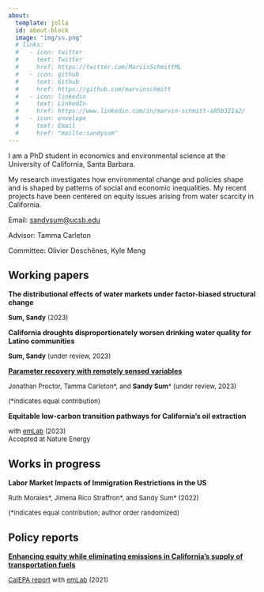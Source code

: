 ```yaml
---
about:
  template: jolla
  id: about-block
  image: "img/ss.png"
  # links:
  #   - icon: twitter
  #     text: Twitter
  #     href: https://twitter.com/MarvinSchmittML
  #   - icon: github
  #     text: Github
  #     href: https://github.com/marvinschmitt
  #   - icon: linkedin
  #     text: LinkedIn
  #     href: https://www.linkedin.com/in/marvin-schmitt-a85b321a2/
  #   - icon: envelope
  #     text: Email
  #     href: "mailto:sandysum"  
---
```


::: {#about-block}
:::

I am a PhD student in economics and environmental science at the University of California, Santa Barbara.

My research investigates how environmental change and policies shape and is shaped by patterns of social and economic inequalities. My recent projects have been centered on equity issues arising from water scarcity in California.

Email: [sandysum@ucsb.edu](mailto:sandysum@ucsb.edu)

Advisor: Tamma Carleton

Committee: Olivier Deschênes, Kyle Meng


## Working papers

**The distributional effects of water markets under factor-biased structural change**

<font size="2">**Sum, Sandy** (2023)</font>\

**California droughts disproportionately worsen drinking water quality for Latino communities**

<font size="2">**Sum, Sandy** (under review, 2023)</font>\

[**Parameter recovery with remotely sensed variables**](https://www.nber.org/papers/w30861)\

<font size="2">Jonathan Proctor, Tamma Carleton\*, and **Sandy Sum**\* (under review, 2023)</font>\

<font size="2">(\*indicates equal contribution)</font>

**Equitable low-carbon transition pathways for California's oil extraction**

<font size="2">with [emLab](https://emlab.ucsb.edu/) (2023)</font>\
<font size="2">Accepted at Nature Energy</font>\

## Works in progress

**Labor Market Impacts of Immigration Restrictions in the US**

<font size="2">Ruth Morales\*, Jimena Rico Straffron\*, and Sandy Sum\* (2022) </font>\

<font size="2">(\*indicates equal contribution; author order randomized)</font>

## Policy reports

[**Enhancing equity while eliminating emissions in California's supply of transportation fuels**](https://www.google.com/url?q=https%3A%2F%2Fwww.dropbox.com%2Fs%2F6w4hrztnb8r7xe7%2FCA-CN-Study-2-Final-Report-0421.pdf%3Fdl%3D1&sa=D&sntz=1&usg=AOvVaw3pv7JBOJLm767dL8jnrE4o)

<font size="2">[CalEPA report](https://emlab.ucsb.edu/projects/identifying-equitable-pathways-reach-carbon-neutrality-californias-transportation-sector) with [emLab](https://emlab.ucsb.edu/) (2021)</font>\


